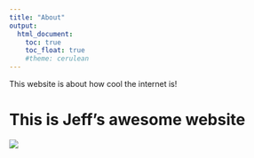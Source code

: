 ```yaml
---
title: "About"
output: 
  html_document:
    toc: true
    toc_float: true
    #theme: cerulean
---
```

This website is about how cool the internet is!

# This is Jeff's awesome website

![](https://media.giphy.com/media/drXGoW1iudhKw/giphy.gif)